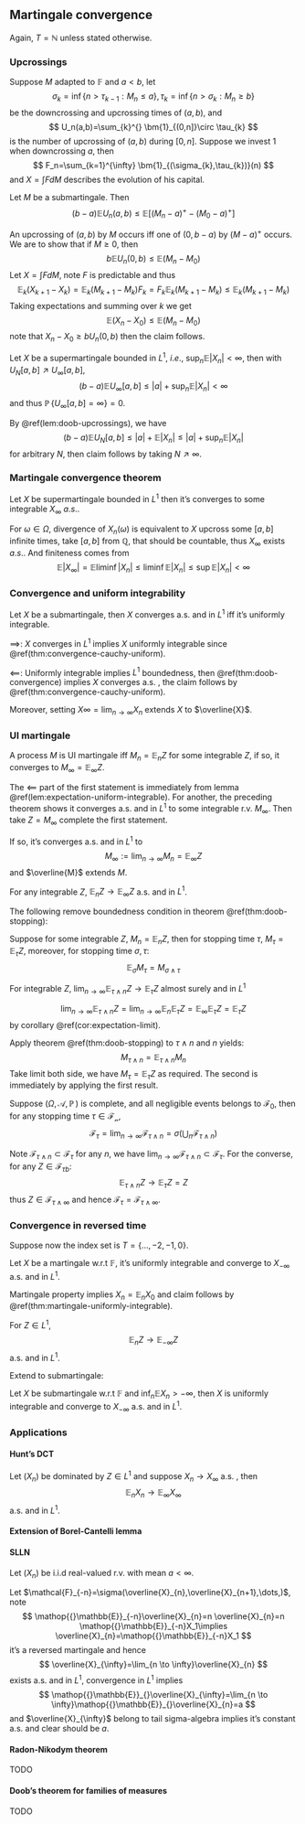 ## Martingale convergence

Again, $T=\mathbb{N}$ unless stated otherwise.


### Upcrossings

Suppose $M$ adapted to $\mathbb{F}$ and $a<b$, let
$$
\sigma_{k}=\inf \left\{ n>\tau_{k-1}:M_n\le a \right\}, \tau_{k}=\inf \left\{ n>\sigma_{k}:M_n\ge b \right\}
$$
be the downcrossing and upcrossing times of $(a,b)$, and
$$
U_n(a,b)=\sum_{k}^{} \bm{1}_{(0,n]}\circ \tau_{k}
$$
is the number of upcrossing of $(a,b)$ during $[0,n]$. Suppose we invest $1$ when downcrossing $a$, then
$$
F_n=\sum_{k=1}^{\infty} \bm{1}_{(\sigma_{k},\tau_{k})}(n)
$$
and $X=\int FdM$ describes the evolution of his capital.

::: {.lemma #doob-upcrossings name="Doob's Upcrossing Lemma"}

Let $M$ be a submartingale. Then
$$
(b-a)\mathop{{}\mathbb{E}}_{}U_n(a,b) \le \mathop{{}\mathbb{E}}_{} \left[ (M_n-a)^{+}-(M_0-a)^{+} \right]
$$

:::


:::: {.proof}

An upcrossing of $(a,b)$ by $M$ occurs iff one of $(0,b-a)$ by $(M-a)^{+}$ occurs. We are to show that if $M\ge 0$, then
$$
b \mathop{{}\mathbb{E}}_{}U_n(0,b)\le \mathop{{}\mathbb{E}}_{}(M_n-M_0)
$$
Let $X=\int FdM$, note $F$ is predictable and thus
$$
\mathop{{}\mathbb{E}}_{k}(X_{k+1}-X_{k})=\mathop{{}\mathbb{E}}_{k}(M_{k+1}-M_{k})F_{k}=F_{k}\mathop{{}\mathbb{E}}_{k}(M_{k+1}-M_{k})\le \mathop{{}\mathbb{E}}_{k}(M_{k+1}-M_{k})
$$
Taking expectations and summing over $k$ we get
$$
\mathop{{}\mathbb{E}}_{}(X_n-X_0)\le \mathop{{}\mathbb{E}}_{}(M_n-M_0)
$$
note that $X_n-X_0\ge bU_n(0,b)$ then the claim follows.





::::


::: {.corollary  name=""}

Let $X$ be a supermartingale bounded in $L^{1}$, $i.e.$, $\sup_n \mathop{{}\mathbb{E}}_{}\left| X_n \right|<\infty$, then with $U_{N}[a,b] \nearrow U_{\infty}[a,b]$,
$$
(b-a)\mathop{{}\mathbb{E}}_{}U_{\infty}[a,b]\le \left| a \right|+\sup _n \mathop{{}\mathbb{E}}_{}\left| X_n \right|<\infty
$$
and thus $\mathop{{}\mathbb{P}}\left\{ U_{\infty}[a,b]=\infty \right\}=0$.

:::


:::: {.proof}

By \@ref(lem:doob-upcrossings), we have
$$
(b-a)\mathop{{}\mathbb{E}}_{}U_{N}[a,b]\le \left| a \right|+\mathop{{}\mathbb{E}}_{}\left| X_n \right|\le \left| a \right|+\sup _n \mathop{{}\mathbb{E}}_{}\left| X_n \right|
$$
for arbitrary $N$, then claim follows by taking $N \nearrow \infty$.

::::

### Martingale convergence theorem


::: {.theorem #doob-convergence name=""}

Let $X$ be supermartingale bounded in $L^{1}$ then it's converges to some integrable $X_{\infty}$ $a.s.$. 

:::

:::: {.proof}

For $\omega\in \Omega$, divergence of $X_n(\omega)$ is equivalent to $X$ upcross some $[a,b]$ infinite times, take $[a,b]$ from $\mathbb{Q}$, that should be countable, thus $X_{\infty}$ exists $a.s.$. And finiteness comes from
$$
\mathop{{}\mathbb{E}}_{}\left| X_{\infty} \right|=\mathop{{}\mathbb{E}}_{}\liminf \left| X_n \right|\le \liminf \mathop{{}\mathbb{E}}_{} \left| X_n \right|\le \sup \mathop{{}\mathbb{E}}_{}\left| X_n \right|<\infty
$$

::::


### Convergence and uniform integrability

::: {.theorem  name=""}

Let $X$ be a submartingale, then $X$ converges $\text{ a.s. }$ and in $L^{1}$ iff it's uniformly integrable.

:::


:::: {.proof}

$\implies$: $X$ converges in $L^{1}$ implies $X$ uniformly integrable since \@ref(thm:convergence-cauchy-uniform).

$\impliedby$: Uniformly integrable implies $L^{1}$ boundedness, then \@ref(thm:doob-convergence) implies $X$ converges $\text{ a.s. }$, the claim follows by \@ref(thm:convergence-cauchy-uniform).

::::

Moreover, setting $X\infty=\lim_{n \to \infty}X_n$ extends $X$ to $\overline{X}$.

### UI martingale


::: {.theorem #martingale-uniformly-integrable name=""}

A process $M$ is UI martingale iff $M_n=\mathop{{}\mathbb{E}}_{n}Z$ for some integrable $Z$, if so, it converges to $M_{\infty}=\mathop{{}\mathbb{E}}_{\infty}Z$.

:::

:::: {.proof}

The $\impliedby$ part of the first statement is immediately from lemma \@ref(lem:expectation-uniform-integrable). For another, the preceding theorem shows it converges $\text{ a.s. }$ and in $L^{1}$ to some integrable $\text{ r.v.}$ $M_{\infty}$. Then take $Z=M_{\infty}$ complete the first statement.

::::

If so, it's converges $\text{ a.s. }$ and in $L^{1}$ to
$$
M_{\infty}:=\lim_{n \to \infty}M_n=\mathop{{}\mathbb{E}}_{\infty}Z
$$
and $\overline{M}$ extends $M$.


::: {.corollary #expectation-limit name=""}

For any integrable $Z$, $\mathop{{}\mathbb{E}}_{n}Z\to \mathop{{}\mathbb{E}}_{\infty}Z$ $\text{ a.s. }$ and in $L^{1}$.

:::

The following remove boundedness condition in theorem \@ref(thm:doob-stopping): 


::: {.theorem  name=""}

Suppose for some integrable $Z$, $M_n=\mathop{{}\mathbb{E}}_{n}Z$, then for stopping time $\tau$, $M_{\tau}=\mathop{{}\mathbb{E}}_{\tau}Z$, moreover, for stopping time $\sigma,\tau$:
$$
\mathop{{}\mathbb{E}}_{\sigma}M_{\tau}=M_{\sigma \land \tau}
$$

:::


:::: {.proof}


::: {.corollary  name=""}

For integrable $Z$,
$\lim_{n \to \infty}\mathop{{}\mathbb{E}}_{\tau \land n}Z\to \mathop{{}\mathbb{E}}_{\tau}Z$ almost surely and in $L^{1}$

:::


:::: {.proof}


$$
\lim_{n \to \infty}\mathop{{}\mathbb{E}}_{\tau \land n}Z=\lim_{n \to \infty}\mathop{{}\mathbb{E}}_{n}\mathop{{}\mathbb{E}}_{\tau}Z=\mathop{{}\mathbb{E}}_{\infty}\mathop{{}\mathbb{E}}_{\tau}Z=\mathop{{}\mathbb{E}}_{\tau}Z
$$
by corollary \@ref(cor:expectation-limit).


::::



Apply theorem \@ref(thm:doob-stopping) to $\tau\land n$ and $n$ yields:
$$
M_{\tau \land n}=\mathop{{}\mathbb{E}}_{\tau \land n}M_n
$$
Take limit both side, we have $M_{\tau}=\mathop{{}\mathbb{E}}_{\tau}Z$ as required. The second is immediately by applying the first result.

::::

::: {.proposition  name=""}

Suppose $(\Omega,\mathcal{A},\mathop{{}\mathbb{P}})$ is complete, and all negligible events belongs to $\mathcal{F_0}$, then for any stopping time $\tau\in \mathcal{F_n}$,
$$
\mathcal{F}_{\tau}=\lim_{n \to \infty}\mathcal{F}_{\tau \land n}=\sigma\left( \bigcup_{n} \mathcal{F}_{\tau \land n} \right)
$$

:::

:::: {.proof}

Note $\mathcal{F}_{\tau \land n}\subset \mathcal{F}_{\tau}$ for any $n$, we have $\lim_{n \to \infty}\mathcal{F}_{\tau \land n}\subset \mathcal{F}_{\tau}$. For the converse, for any $Z \in { \mathcal{F}_{\tau} }_{b}$:
$$
\mathop{{}\mathbb{E}}_{\tau \land n} Z\to \mathop{{}\mathbb{E}}_{\tau}Z=Z
$$
thus $Z \in \mathcal{F}_{\tau \land \infty}$ and hence $\mathcal{F}_{\tau}=\mathcal{F}_{\tau \land \infty}$.         



::::

### Convergence in reversed time

Suppose now the index set is $T=\left\{ \dots,-2,-1,0 \right\}$.


::: {.theorem  name=""}

Let $X$ be a martingale $\text{ w.r.t }\mathbb{F}$, it's uniformly integrable and converge to $X_{-\infty}$ $\text{ a.s. }$ and in $L^{1}$.

:::


:::: {.proof}

Martingale property implies $X_n=\mathop{{}\mathbb{E}}_{n}X_0$ and claim follows by \@ref(thm:martingale-uniformly-integrable).

::::


::: {.corollary  name=""}

For $Z \in L^{1}$,
$$
\mathop{{}\mathbb{E}}_{n}Z \to \mathop{{}\mathbb{E}}_{-\infty}Z
$$
$\text{ a.s. }$ and in $L^{1}$.

:::

Extend to submartingale:

::: {.theorem  name=""}

Let $X$ be submartingale $\text{ w.r.t } \mathbb{F}$ and $\inf_{n}\mathop{{}\mathbb{E}}_{}X_n>-\infty$, then $X$ is uniformly integrable and converge to $X_{-\infty} \text{ a.s. }$ and in $L^{1}$.

:::

### Applications

#### Hunt's DCT


::: {.theorem #hunt-dct name="Hunt's dominated convergence theorem"}

Let $(X_n)$ be dominated by $Z \in L^{1}$ and suppose $X_n\to X_{\infty} \text{ a.s. }$, then
$$
\mathop{{}\mathbb{E}}_{n}X_n\to \mathop{{}\mathbb{E}}_{\infty}X_{\infty}
$$
$\text{ a.s. }$ and in $L^{1}$.

:::

#### Extension of Borel-Cantelli lemma

#### SLLN

Let $(X_n)$ be $\text{ i.i.d }$ real-valued $\text{ r.v.}$ with mean $a<\infty$.

Let $\mathcal{F}_{-n}=\sigma(\overline{X}_{n},\overline{X}_{n+1},\dots,)$, note
$$
\mathop{{}\mathbb{E}}_{-n}\overline{X}_{n}=n \overline{X}_{n}=n \mathop{{}\mathbb{E}}_{-n}X_1\implies \overline{X}_{n}=\mathop{{}\mathbb{E}}_{-n}X_1
$$
it's a reversed martingale and hence
$$
\overline{X}_{\infty}=\lim_{n \to \infty}\overline{X}_{n}
$$
exists $\text{ a.s. }$ and in $L^{1}$, convergence in $L^{1}$ implies
$$
\mathop{{}\mathbb{E}}_{}\overline{X}_{\infty}=\lim_{n \to \infty}\mathop{{}\mathbb{E}}_{}\overline{X}_{n}=a
$$
and $\overline{X}_{\infty}$ belong to tail sigma-algebra implies it's constant $\text{ a.s. }$ and clear should be $a$.

#### Radon-Nikodym theorem

TODO

#### Doob's theorem for families of measures

TODO







<br>
<br>
<br>
<br>
<br>
<br>
<br>
<br>
<br>
<br>
